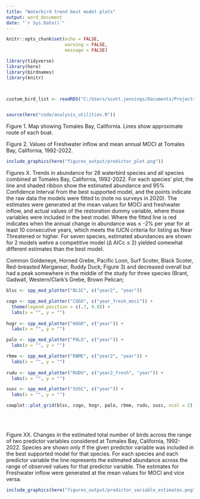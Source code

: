 ```yaml
---
title: "Waterbird trend best model plots"
output: word_document
date: "`r Sys.Date()`"
---
```



```r
knitr::opts_chunk$set(echo = FALSE,
                      warning = FALSE,
                      message = FALSE)
```




```r

library(tidyverse)
library(here)
library(birdnames)
library(knitr)



custom_bird_list <- readRDS("C:/Users/scott.jennings/Documents/Projects/my_R_general/birdnames_support/data/custom_bird_list")


source(here("code/analysis_utilities.R"))

```


Figure 1. Map showing Tomales Bay, California. Lines show approximate route of each boat.

Figure 2. Values of Freshwater inflow and mean annual MOCI at Tomales Bay, California, 1992-2022. 


```r
include_graphics(here("figures_output/predictor_plot.png"))
```


Figures X. Trends in abundance for 28 waterbird species and all species combined at Tomales Bay, California, 1992-2022. For each species' plot, the line and shaded ribbon show the estimated abundance and 95% Confidence Interval from the best supported model, and the points indicate the raw data the models were fitted to (note no surveys in 2020). The estimates were generated at the mean values for MOCI and freshwater inflow, and actual values of the restoration dummy variable, where those variables were included in the best model. Where the fitted line is red indicates when the annual change in abundance was ≤ -2% per year for at least 10 consecutive years, which meets the IUCN criteria for listing as Near Threatened or higher. For seven species, estimated abundances are shown for 2 models wehre a competitive model (Δ AICc ≤ 2) yielded somewhat different estimates than the best model. 


Common Goldeneye, Horned Grebe, Pacific Loon, Surf Scoter, Black Scoter, Red-breasted Merganser, Ruddy Duck; Figure 3) and decreased overall but had a peak somewhere in the middle of the study for three species (Brant, Gadwall, Western/Clark's Grebe, Brown Pelican; 
```r

blsc <- spp_mod_plotter("BLSC", c("year2", "year"))

cogo <- spp_mod_plotter("COGO", c("year_fresh_moci")) +
  theme(legend.position = c(.7, 0.8)) +
  labs(x = "", y = "")
 
hogr <- spp_mod_plotter("HOGR", c("year")) +
  labs(x = "", y = "")

palo <- spp_mod_plotter("PALO", c("year")) +
  labs(x = "", y = "")

rbme <- spp_mod_plotter("RBME", c("year2", "year")) +
  labs(x = "", y = "")
 
rudu <- spp_mod_plotter("RUDU", c("year2_fresh", "year")) +
  labs(x = "", y = "") 

susc <- spp_mod_plotter("SUSC", c("year")) +
  labs(x = "", y = "")

cowplot::plot_grid(blsc, cogo, hogr, palo, rbme, rudu, susc, ncol = 2)



```

<br>  
Figure XX. Changes in the estimated total number of birds across the range of two predictor variables considered at Tomales Bay, California, 1992-2022. Species are shown only if the given predictor variable was included in the best supported model for that species. For each species and each predictor variable the line represents the estimated abundance across the range of observed values for that predictor variable. The estimates for Freshwater inflow were generated at the mean values for MOCI and vice versa.


```r
include_graphics(here("figures_output/predictor_variable_estimates.png"))
```

